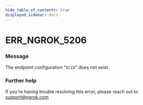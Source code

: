 ```yaml
---
hide_table_of_contents: true
displayed_sidebar: docs
---
```



# ERR_NGROK_5206

### Message

The endpoint configuration "`ECID`" does not exist.

<ErrorDetails error="err_ngrok_5206" />

### Further help

If you're having trouble resolving this error, please reach out to [support@ngrok.com](mailto:support@ngrok.com?subject=Help%20with%20ERR_NGROK_5206)
